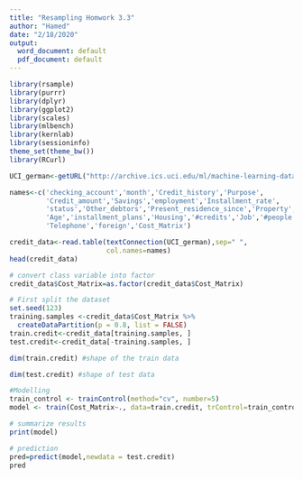 ```yaml
---
title: "Resampling Homwork 3.3"
author: "Hamed"
date: "2/18/2020"
output:
  word_document: default
  pdf_document: default
---
```



```r

library(rsample)   
library(purrr)
library(dplyr)
library(ggplot2)
library(scales)
library(mlbench)
library(kernlab)
library(sessioninfo)
theme_set(theme_bw())
library(RCurl)

```




```r

UCI_german<-getURL("http://archive.ics.uci.edu/ml/machine-learning-databases/statlog/german/german.data")

names<-c('checking_account','month','Credit_history','Purpose',
         'Credit_amount','Savings','employment','Installment_rate',
         'status','Other_debtors','Present_residence_since','Property',
         'Age','installment_plans','Housing','#credits','Job','#people',
         'Telephone','foreign','Cost_Matrix')

credit_data<-read.table(textConnection(UCI_german),sep=" ",
                        col.names=names)
head(credit_data)

```





```r
# convert class variable into factor 
credit_data$Cost_Matrix=as.factor(credit_data$Cost_Matrix)

# First split the dataset
set.seed(123)
training.samples <-credit_data$Cost_Matrix %>% 
  createDataPartition(p = 0.8, list = FALSE)
train.credit<-credit_data[training.samples, ]
test.credit<-credit_data[-training.samples, ]

dim(train.credit) #shape of the train data 

dim(test.credit) #shape of test data


```


```r

#Modelling
train_control <- trainControl(method="cv", number=5)
model <- train(Cost_Matrix~., data=train.credit, trControl=train_control, method="svmLinear")

# summarize results
print(model)


```


```r
# prediction
pred=predict(model,newdata = test.credit)
pred

```



```r


```



```r



```



```r



```



```r



```

